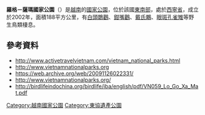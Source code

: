 {{No footnotes|time=2021-04-09T00:39:14+00:00}}
{{coord|11|24|30|N|106|00|30|E|format=dms|display=title}}

'''羅格－薩瑪國家公園'''（{{lang-vi|Vườn quốc gia Lò Gò – Xa Mát}}）是[[越南|越南]]的[[國家公園|國家公園]]，位於該國[[東南部_(越南)|東南部]]，處於[[西寧省|西寧省]]，成立於2002年，面積188平方公里，有[[白頭䴉鸛|白頭䴉鸛]]、[[鉗嘴鸛|鉗嘴鸛]]、[[戴氏鷴|戴氏鷴]]、[[眼斑孔雀雉|眼斑孔雀雉]]等野生鳥類棲息。

==參考資料==
* http://www.activetravelvietnam.com/vietnam_national_parks.html {{Wayback|url=http://www.activetravelvietnam.com/vietnam_national_parks.html |date=20170906202544 }}
* http://www.vietnamnationalparks.org {{Wayback|url=http://www.vietnamnationalparks.org/ |date=20091126022331 }}
* https://web.archive.org/web/20091126022331/
* http://www.vietnamnationalparks.org/ {{Wayback|url=http://www.vietnamnationalparks.org/ |date=20091126022331 }}
* http://birdlifeindochina.org/birdlife/iba/english/pdf/VN059_Lo_Go_Xa_Mat.pdf
{{越南國家公園}}
{{東協遺產公園}}
{{Vietnam-geo-stub}}
[[Category:越南國家公園|Category:越南國家公園]]
[[Category:東協遺產公園|Category:東協遺產公園]]